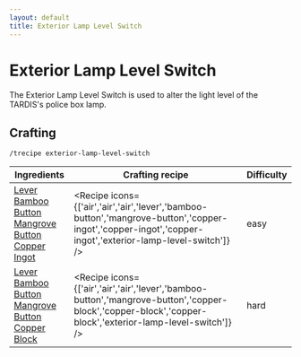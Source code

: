 ```yaml
---
layout: default
title: Exterior Lamp Level Switch
---
```



Exterior Lamp Level Switch
===================

The Exterior Lamp Level Switch is used to alter the light level of the TARDIS's police box lamp.

## Crafting

`/trecipe exterior-lamp-level-switch`

| Ingredients | Crafting recipe | Difficulty |
| ----------- | --------------- | ------------- |
| [Lever](https://minecraft.wiki/w/Lever)<br/>[Bamboo Button](https://minecraft.wiki/w/Bamboo_Button)<br/>[Mangrove Button](https://minecraft.wiki/w/Mangrove_Button)<br/>[Copper Ingot](https://minecraft.wiki/w/Copper_Ingot) | <Recipe icons={['air','air','air','lever','bamboo-button','mangrove-button','copper-ingot','copper-ingot','copper-ingot','exterior-lamp-level-switch']} /> | easy |
| [Lever](https://minecraft.wiki/w/Lever)<br/>[Bamboo Button](https://minecraft.wiki/w/Bamboo_Button)<br/>[Mangrove Button](https://minecraft.wiki/w/Mangrove_Button)<br/>[Copper Block](https://minecraft.wiki/w/Copper_Block) | <Recipe icons={['air','air','air','lever','bamboo-button','mangrove-button','copper-block','copper-block','copper-block','exterior-lamp-level-switch']} /> | hard |
